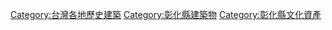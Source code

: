 {{catmore}}

[[Category:台灣各地歷史建築|Category:台灣各地歷史建築]]
[[Category:彰化縣建築物|Category:彰化縣建築物]]
[[Category:彰化縣文化資產|Category:彰化縣文化資產]]